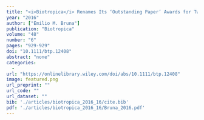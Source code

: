 ```yaml
---
title: "<i>Biotropica</i> Renames Its ‘Outstanding Paper’ Awards for Two Pioneering Scientists"
year: "2016"
author: ["Emilio M. Bruna"]
publication: "Biotropica"
volume: "48"
number: "6"
pages: "929-929"
doi: "10.1111/btp.12408"
abstract: "none"
categories: 
  - 
url: "https://onlinelibrary.wiley.com/doi/abs/10.1111/btp.12408"
image: featured.png
url_preprint: ""
url_code: ""
url_dataset: ""
bib: './articles/biotropica_2016_16/cite.bib'
pdf: './articles/biotropica_2016_16/Bruna_2016.pdf'
---
```

